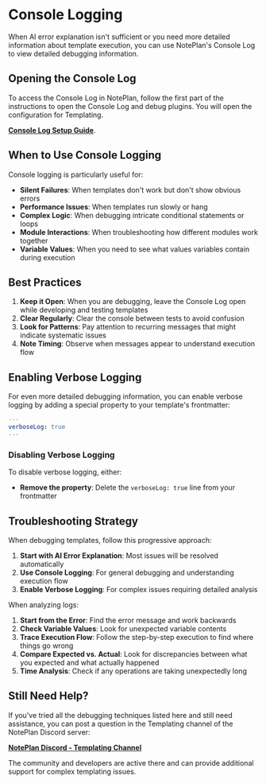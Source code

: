 
# Console Logging

When AI error explanation isn't sufficient or you need more detailed information about template execution, you can use NotePlan's Console Log to view detailed debugging information.

## Opening the Console Log

To access the Console Log in NotePlan, follow the first part of the instructions to open the Console Log and debug plugins. You will open the configuration for Templating.

**[Console Log Setup Guide](https://noteplan.co/n/4515666C-19C8-4637-83DF-6248C12AFC92)**.

<Callout
  type="info"
  title="External Reference"
  description="The Console Log setup process is documented on NotePlan's website. Make sure to follow those instructions to properly enable console logging."
/>

## When to Use Console Logging

Console logging is particularly useful for:

- **Silent Failures**: When templates don't work but don't show obvious errors
- **Performance Issues**: When templates run slowly or hang
- **Complex Logic**: When debugging intricate conditional statements or loops
- **Module Interactions**: When troubleshooting how different modules work together
- **Variable Values**: When you need to see what values variables contain during execution

## Best Practices

1. **Keep it Open**: When you are debugging, leave the Console Log open while developing and testing templates
2. **Clear Regularly**: Clear the console between tests to avoid confusion
3. **Look for Patterns**: Pay attention to recurring messages that might indicate systematic issues
4. **Note Timing**: Observe when messages appear to understand execution flow

## Enabling Verbose Logging

For even more detailed debugging information, you can enable verbose logging by adding a special property to your template's frontmatter:

```yaml
---
verboseLog: true
---
```

<Callout
  type="important"
  title="Prerequisites"
  description="Verbose logging requires that you have the Console Log open to view the additional output. Make sure to follow the console setup instructions above first."
/>

### Disabling Verbose Logging

To disable verbose logging, either:

- **Remove the property**: Delete the `verboseLog: true` line from your frontmatter

## Troubleshooting Strategy

When debugging templates, follow this progressive approach:

1. **Start with AI Error Explanation**: Most issues will be resolved automatically
2. **Use Console Logging**: For general debugging and understanding execution flow
3. **Enable Verbose Logging**: For complex issues requiring detailed analysis

When analyzing logs:

1. **Start from the Error**: Find the error message and work backwards
2. **Check Variable Values**: Look for unexpected variable contents
3. **Trace Execution Flow**: Follow the step-by-step execution to find where things go wrong
4. **Compare Expected vs. Actual**: Look for discrepancies between what you expected and what actually happened
5. **Time Analysis**: Check if any operations are taking unexpectedly long

## Still Need Help?

If you've tried all the debugging techniques listed here and still need assistance, you can post a question in the Templating channel of the NotePlan Discord server:

**[NotePlan Discord - Templating Channel](https://discord.com/channels/763107030223290449/963950027946999828)**

The community and developers are active there and can provide additional support for complex templating issues. 